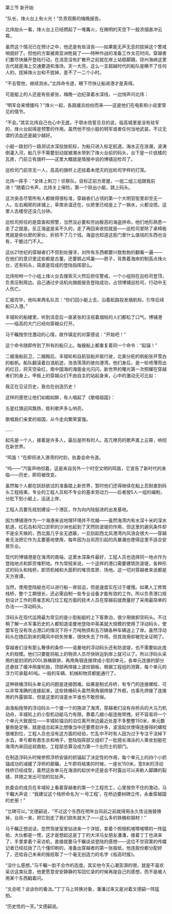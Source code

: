 

第三节 新开始

“队长，烽火台上有火光！”负责观察的梅晚报告。

北炜抬头一看，烽火台上已经燃起了一堆篝火，在微明的天空下一股浓烟直冲云霄。

虽然这个情况已在预计之中，他还是有些沮丧――如果能无声无息的拔掉这个警戒哨就好了。但他的方案被席亚洲枪毙了――特种作战的准备工作太花时间。穿越者们要尽快展开登陆行动，在消息没有扩散开之前就在岸上站稳脚跟。琼州海峡这里古代就是海上交通要道和渔场，天一大亮，这么一支超越时代的船队是瞒不了任何人的，拔掉烽火台和不拔掉，差不了一二个小时。

“不去管他，继续测水。”北炜命令道，眼下尽快让船进港才是真得。

可是艇上的人还是有些紧张，梅晚一边纪录着水深线，一边悄声问北炜：

“明军会来增援吗？”烽火一起，各路援兵纷纷而来――这是他们在电影和小说里常见的情节。

“不会。”其实北炜自己也心中无底。于鄂水信誓旦旦的说，临高城里是没有驻军的，烽火台起得是预警的作用。虽然他不怕小股的明军或者任何当地武装，不过无谓的流血还是越少越好。

小艇一路划行一路测试水深投放航标，为船只进入标定航道。海水正在涨潮，波涛倒灌入河，船几乎不需要划动就被潮水带到了烽火台前的码头，台下是一片低矮的瓦房，门前立有旗杆――这里大概就是情报中说的博铺巡检司了。

巡检司门前空无一人，高高的旗杆上还挂着未熄灭的巡检司字样的灯笼。

北炜一挥手：“全体上刺刀！侦察队，目标正前方房屋，一组二组三组跟我前进！”随着口令声，北炜关上保险，第一个跃出小艇，跳上码头。

这次突击尽管所有人都做得很标准，穿越者们占领的第一个大明官衙里却空无一人。左右厢房的床铺上，草席余温还在，伙房里已经座上了一锅水，火都没熄。这里人去楼空还没几分钟。

巡检司担任的是盘查和预警，当然没必要和穷凶极恶的海盗拼命。他们地形熟悉一走了之就是。反正海盗是呆不久的，走了再回来收拾就是――巡检司里除了桌椅板凳就是些伙房的家伙，折损不了几个钱。海盗也知道这衙门里什么值钱的东西也没有，干脆过门不入。

这伙21世纪的穿越者们不但到处搜寻，对所有东西都要兴致勃勃的翻看一遍――在他们的意识里这些都是古董。还要鹊占鸠巢――房子，背靠着海岸的制高点烽火台，还有码头，简直是现成的登陆指挥部么。

北炜吩咐一个小组上烽火台去搜索灭火然后担任警戒，一个小组则在巡检司登顶，负责压制周边。自己通过步话机向旗舰报告登陆成功，占领博铺巡检司，行动中无人伤亡。

汇报完毕，他叫来两名队员：“你们回小艇上去，沿着航路投发烟航标。引导后续船只入港。”

丰城轮的船楼里，听到消息后一直紧张的注视着烟柱的人们都松了口气。博铺港――临高的大门已经向穿越众打开。

马千瞩按奈住激动的心情，故作镇定的对蒙德说：“开始吧！”

这个命令随即传到了所有的船只上。每艘船上都重复着同一个命令：“起锚！”

二艘渔船前卫，二艘殿后，丰城轮和自航驳船并肩行驶，北美分舵的帆船张开雪白的船帆。船队翻滚着白浪航迹，浩浩荡荡的驶向港湾。他们身后，是一轮喷薄而出的红日，将天空染红，南中国海的海面金光闪闪，新世界的曙光第一次照耀在穿越者们的身上。甲板上的穿越众们不由自主的站起身来，心中的激动无可比拟：

我正在见证历史，我也在创造历史！

这样的感觉让他们如痴如醉，有人唱起了《歌唱祖国》：

五星红旗迎风飘扬，胜利歌声多么响亮，

歌唱我们亲爱的祖国，从今走向繁荣富强。

……

起先是一个人，接着是许多人，最后是所有的人。高亢嘹亮的歌声直上云霄，响彻在新世界。

“鸣笛！”在即将进入港湾的时刻，执委会命令道。

“呜――”汽笛声响彻着，这是来自另外一个时空文明的鸣笛，它宣告了新时代的来临――历史，即将被改变。

虽然每个人都在跃跃欲试的准备踏上新世界，暂时他们还得继续在船上忍耐直到码头工程结束。专业的工程人员和不专业的基本劳动力――后者按5人一组的编制，分批下到小艇上，运送上岸，

工程人员要先规划建设一个港区，作为向内陆挺进的出发基地。

因为博铺港作为一个海港来说地理环境并不优越――虽然海湾内有水深十米的深水航道，红石岛和河口淤积的沙洲也起到了天然防波堤的作用，但这里的避风条件却不是全天候的，西北面几乎全无遮蔽，一旦刮起西北风港湾内风浪会很大――穿越者无法把它作为主要基地使用，每年因为台风而引起的风暴潮也使得这里不适合安居乐业。

现代的博铺港是在海湾的南端，这里水深条件最好，工程人员也选择同一地点作为登陆地点和卸货堆积地。作为常规来说，一个这样的港口需要建筑防波堤，各种形式的码头和栈桥，卸货机械和大面积的堆货库房、场地。这一切对穿越者来说都是天方夜谭。

当然，使用登陆艇也可以进行船－岸驳运，但是速度实在过于缓慢。如果人工修筑栈桥，整个工期很长，还必需自制一些专业设备才能有效的工作。所以负责港口规划设计工作的燕雀志和几位工程方面的技术人员在穿越前就商量好了采用最简单的办法――浮动码头。

浮码头在现代运用最为常见的是小型船艇的上下客靠泊，很少用做卸货码头。不过稍了解一点军事历史的人都知道诺曼地登陆中英美就大规模的使用了浮动码头，使盟军在没有攻占港口的情况下将十万吨物资和五万辆各种车辆送上了岸。虽然浮动码头在随后到来的飓风中损失惨重，很快失去了作用。但其效用却被完全证明了。

穿越者们没有那么奢侈的条件――诺曼地的浮动码头还有防波堤，也不需要如此庞大的规模。他们只要能将船上的物资人员尽快转运到岸上就可以了。所以浮码头采用的是封闭的200L铁桶联排，再用角钢连接焊成小型的单元，各单元连接的部分还悬挂了缓冲用废轮胎，顶部再焊接上波纹钢板，根据工程组的测算，每个单元的浮力可承载40吨。一般的车辆、机械和物资都能通行了。

这种铁桶浮码头单元的问题是连接困难。如果是制式舟桥，有专门的连接螺栓、可以非常准确的连接起来，这些铁桶码头虽然用角钢焊接了外框，也事先焊接了连接用的外露钢耳，但是这里的误差水平谁也不敢担保。

由渔船拖带的浮动码头一个接一个的拖进了海湾，穿越者们没有舟桥兵的大马力机动舟，丰城轮上的小型机动艇马力有限，靠着几艘小艇连拖带拽，好不容易将一个个单元大致就位――丰城轮锚泊的泊位离开岸边最近处差不多整整150米，单元数量倒是足够，就是组合起来比想像当中还要费劲许多，波浪起伏使得连接得的螺栓很难到位，工程人员也没有这方面的经验，忙乱中不时有人因为过于专注干活掉下水去，幸亏都有救生衣和哨子，登陆指挥部又组织了一批擅长海泳的人乘坐划艇在海湾内来回巡视救助，工程部总算没成为第一个出烈士的部门。

在制造浮码头时候参照浮桥安装的抓锚起了决定性的作用，每个单元上的四个小抓锚成功的减缓了浮桥的颠簸。上午即将结束的时候，一座长150米，宽8米的浮动栈桥已经成型，虽然这些单元在海浪的起伏中还是会不时露出可以夹断人脚踝的裂缝，并随之发出可怕的拉扯声。

执委会的成员在丰城轮上看着穿越者的第一个工程完工，心里按奈不住的激动，马千瞩大声说：“我建议这个栈桥命名为‘一号工程’，在桥边要树碑立传，永垂穿越国的史册！”

“立碑可以。”文德嗣说，“不过这个东西在明年台风前之前就得用永久性设施替换掉，台风一来，把它刮走了我们损失就大了――这么多的铁桶和钢材！”

马千瞩正想说话，忽然驾驶室里钻进来一个洋妞，拿着个照相机喀嚓喀嚓的一阵猛拍，大伙都是一愣，这才是想起这是丁丁的大洋马女朋友潘潘，接着丁丁也进来了，手里拿着个采访机，直接就要马千瞩谈谈登陆的感想――这位不甘寂寞的传媒记者已经拉拢了几个懂印刷的，准备出穿越者的第一张报纸，他连股份都分配好了，还给自己未来的报纸取了一个毫无创造力的名字《临高时报》。

“没什么感想。”马千瞩一脸不合作的态度。其实他今天心潮澎湃的很，就是不喜欢采访这类玩意，他更愿意安安静静的写回忆录的时候再提自己的感想，而不是被人用某个东西戳着问。

“文总呢？谈谈你的看法。”丁丁马上转换对象，潘潘过来又是对着文德嗣一阵猛拍。

“历史性的一天。”文德嗣说。

